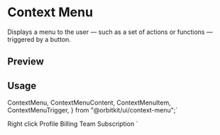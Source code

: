 

<Meta of={ContextMenuStories} />

<RadixPrimitiveDocsButton name='context-menu' />

# Context Menu

Displays a menu to the user — such as a set of actions or functions — triggered by a button.

## Preview

<Canvas of={ContextMenuStories.Default} />

## Usage

  ContextMenu,
  ContextMenuContent,
  ContextMenuItem,
  ContextMenuTrigger,
} from "@orbitkit/ui/context-menu";`

  <ContextMenuTrigger>Right click</ContextMenuTrigger>
  <ContextMenuContent>
    <ContextMenuItem>Profile</ContextMenuItem>
    <ContextMenuItem>Billing</ContextMenuItem>
    <ContextMenuItem>Team</ContextMenuItem>
    <ContextMenuItem>Subscription</ContextMenuItem>
  </ContextMenuContent>
</ContextMenu>`

<Source code={importCode} language='ts' dark />
<Source code={usageCode} language='tsx' dark />
